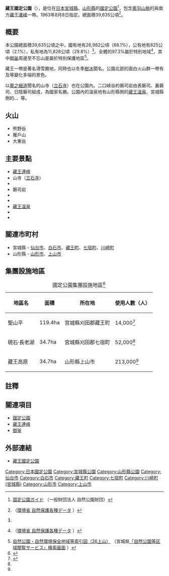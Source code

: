 {{Infobox protected area
| name            = 藏王國定公園
| alt_name        = Zao Quasi-National Park<br>{{lang|ja|蔵王国定公園}}
| iucn_category   = V
| photo           = Zao L.Okama.JPG
| photo_width     = 
| photo_caption   = 御釜
| map             = Japan
| map_width       = 250
| location        = {{JPN}}[[山形縣|山形縣]]、[[宮城縣|宮城縣]]
| nearest_city    = 
| coordinates     = {{coord|38|08|37|N|140|26|24|E|type:landmark|display=inline,title}}
| area            = {{convert|39635|ha|km2|sigfig=3}}<ref>{{Cite web |url=https://www.env.go.jp/park/doc/data/quasi/qnp_2.pdf |title=国定公園地種区分別面積 |year=2016 |format=PDF |publisher=[[環境省|環境省]] |accessdate=2016-08-24 |archive-date=2020-12-08 |archive-url=https://web.archive.org/web/20201208084302/https://www.env.go.jp/park/doc/data/quasi/qnp_2.pdf |dead-url=no }}</ref>
| established     = 1963年8月8日
| visitation_num  = 4,145,000人次
| visitation_year = 2018年
| visitation_ref  = <ref>{{Cite web |url=http://www.env.go.jp/park/doc/data/natural/data/naturalpark_6.xls |title=国定公園の利用者数（公園、年次別） |work=関連法令・各種資料 > 自然保護各種データ |publisher=環境省 |access-date=2020-10-11 |archive-date=2020-10-10 |archive-url=https://web.archive.org/web/20201010195002/http://www.env.go.jp/park/doc/data/natural/data/naturalpark_6.xls |dead-url=no }}</ref>
| governing_body  = 山形縣廳、宮城縣廳
| url             = http://www.pref.miyagi.jp/soshiki/sizenhogo/zao.html
}}
'''藏王國定公園'''（{{jpn|j=蔵王国定公園|hg=ざおうこくていこうえん|rm=Zaō Kokutei Kōen}}），是位在[[日本|日本]][[宮城縣|宮城縣]]、[[山形縣|山形縣]]的[[國定公園|國定公園]]<ref>[http://www.bes.or.jp/invitation/quasi-np/03.html#q11 国定公園ガイド] {{Wayback|url=http://www.bes.or.jp/invitation/quasi-np/03.html#q11 |date=20160530021403 }}（一般財団法人 自然公園財団）</ref>，包含[[奧羽山脈|奧羽山脈]]的{{link-ja|面白山|面白山}}與南方[[藏王連峰|藏王連峰]]一帶。1963年8月8日指定。總面積39,635公頃<ref name="data3">{{PDF|[http://www.env.go.jp/park/doc/data/quasi/qnp_3.pdf 国定公園土地所有別面積表]}}（[http://www.env.go.jp/park/doc/data.html 環境省 自然保護各種データ] {{Wayback|url=http://www.env.go.jp/park/doc/data.html |date=20201124234451 }}）</ref>。

== 概要 ==
本公園總面積39,635公頃之中，國有地有26,982公頃（68.1%），公有地有825公頃（2.1%），私有地為11,828公頃（29.8%）<ref name="data3"/>。全體的97.3%屬於特別地域<ref>{{PDF|[http://www.env.go.jp/park/doc/data/quasi/qnp_2.pdf 国定公園地種区分別面積表]}}（[http://www.env.go.jp/park/doc/data.html 環境省 自然保護各種データ] {{Wayback|url=http://www.env.go.jp/park/doc/data.html |date=20201124234451 }}）</ref>，其中[[御釜|御釜]]周邊至不忘山是屬於特別保護地區<ref>[http://www.pref.miyagi.jp/soshiki/sizenhogo/tizu26.html 自然公園・自然環境保全地域等索引図（26上山）] {{Wayback|url=http://www.pref.miyagi.jp/soshiki/sizenhogo/tizu26.html |date=20201017204644 }}（宮城県[http://www.pref.miyagi.jp/soshiki/sizenhogo/1top.html 「自然公園等区域閲覧サービス」検索画面] {{Wayback|url=http://www.pref.miyagi.jp/soshiki/sizenhogo/1top.html |date=20201020011006 }}）</ref>。
 
藏王一帶是著名滑雪勝地，同時也以冬季[[霧凇|樹冰]]聞名。公園北部的面白火山群一帶有{{link-ja|紅葉川溪谷|紅葉川渓谷}}及{{link-ja|二口峽谷|二口峡谷}}等變化多端的景色。

以[[奧之細道|奧之細道]]聞名的山寺（[[立石寺|立石寺]]）也在公園內。二口峽谷的磐司岩由表磐司、裏磐司、日陰磐司組成，為國家名勝。公園內的溫泉地有山形縣側的[[藏王溫泉|藏王溫泉]]、宮城縣側的{{link-ja|青根溫泉|青根温泉}}、{{link-ja|遠刈田溫泉|遠刈田温泉}}、{{link-ja|峩峩溫泉|峩々温泉}}等。

== 火山 ==
* 熊野岳
* 雁戶山
* 大東岳
== 主要景點 ==
* [[藏王連峰|藏王連峰]]
* 山寺（[[立石寺|立石寺]]）
* {{link-ja|長老湖|長老湖}}
* 磐司岩
* {{link-ja|二口峽谷|二口峡谷}}
* {{link-ja|紅葉川溪谷|紅葉川渓谷}}
* [[藏王溫泉|藏王溫泉]]
* {{link-ja|青根溫泉|青根温泉}}
* {{link-ja|遠刈田溫泉|遠刈田温泉}}

== 關連市町村 ==
* 宮城縣 - [[仙台市|仙台市]]、[[白石市|白石市]]、[[藏王町|藏王町]]、[[七宿町|七宿町]]、[[川崎町_(宮城縣)|川崎町]]
* 山形縣 - [[山形市|山形市]]、[[上山市|上山市]]
== 集團設施地區 ==
{| class="wikitable" style="text-align:left; font-size:95%"
|+ 國定公園集團設施地區<ref>{{Cite web |url=http://www.env.go.jp/park/doc/data/quasi/qnp_7.pdf |title=国定公園集団施設地区 |year=2020 |format=PDF |publisher=環境省 |access-date=2020-10-11 |archive-date=2020-12-08 |archive-url=https://web.archive.org/web/20201208084333/http://www.env.go.jp/park/doc/data/quasi/qnp_7.pdf |dead-url=no }}</ref>
!地區名
!面積
!所在地
!使用人數（人）
|-
|聖山平||119.4ha||宮城縣刈田郡藏王町||14,000<ref name="集団施設地区等利用者数">{{Cite web|url=http://www.env.go.jp/park/doc/data/natural/data/naturalpark_7.xls|title=国定公園集団施設地区等利用者数|publisher=環境省|access-date=2020-10-11|archive-date=2020-12-08|archive-url=https://web.archive.org/web/20201208084338/http://www.env.go.jp/park/doc/data/natural/data/naturalpark_7.xls|dead-url=no}}</ref>
|-
|硯石·長老湖||34.7ha||宮城縣刈田郡七宿町||52,000<ref name="集団施設地区等利用者数"/>
|-
|藏王高原||34.7ha||山形縣上山市||213,000<ref name="集団施設地区等利用者数"/>
|}

==註釋==
{{Reflist}}

== 關連項目 ==
* [[國定公園|國定公園]]
* [[藏王連峰|藏王連峰]]
* [[御釜|御釜]]

== 外部連結 ==
{{commonscat|Zao Quasi-National Park}}
* {{ja}}[http://www.pref.miyagi.jp/soshiki/sizenhogo/zao.html 藏王國定公園] {{Wayback|url=http://www.pref.miyagi.jp/soshiki/sizenhogo/zao.html |date=20190813123041 }}

{{国定公园列表}}
{{DEFAULTSORT:Zaō Kokutei}}

[[Category:日本國定公園|Category:日本國定公園]]
[[Category:宮城縣公園|Category:宮城縣公園]]
[[Category:山形縣公園|Category:山形縣公園]]
[[Category:仙台市|Category:仙台市]]
[[Category:白石市|Category:白石市]]
[[Category:藏王町|Category:藏王町]]
[[Category:七宿町|Category:七宿町]]
[[Category:川崎町_(宮城縣)|Category:川崎町 (宮城縣)]]
[[Category:山形市|Category:山形市]]
[[Category:上山市|Category:上山市]]